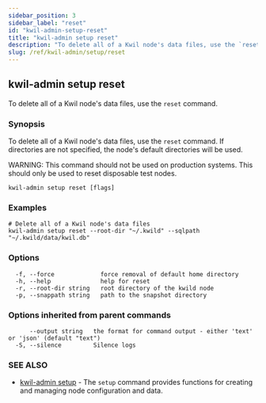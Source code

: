 ```yaml
---
sidebar_position: 3
sidebar_label: "reset"
id: "kwil-admin-setup-reset"
title: "kwil-admin setup reset"
description: "To delete all of a Kwil node's data files, use the `reset` command."
slug: /ref/kwil-admin/setup/reset
---
```


## kwil-admin setup reset

To delete all of a Kwil node's data files, use the `reset` command.

### Synopsis

To delete all of a Kwil node's data files, use the `reset` command. If directories are not specified, the node's default directories will be used.

WARNING: This command should not be used on production systems. This should only be used to reset disposable test nodes.

```
kwil-admin setup reset [flags]
```

### Examples

```
# Delete all of a Kwil node's data files
kwil-admin setup reset --root-dir "~/.kwild" --sqlpath "~/.kwild/data/kwil.db"
```

### Options

```
  -f, --force             force removal of default home directory
  -h, --help              help for reset
  -r, --root-dir string   root directory of the kwild node
  -p, --snappath string   path to the snapshot directory
```

### Options inherited from parent commands

```
      --output string   the format for command output - either 'text' or 'json' (default "text")
  -S, --silence         Silence logs
```

### SEE ALSO

* [kwil-admin setup](/docs/ref/kwil-admin/setup)	 - The `setup` command provides functions for creating and managing node configuration and data.

